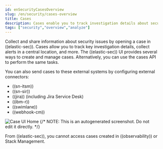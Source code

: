 ```yaml
---
id: enSecurityCasesOverview
slug: /en/security/cases-overview
title: Cases
description: Cases enable you to track investigation details about security issues.
tags: ["security","overview","analyze"]
---
```


<div id="cases-overview"></div>

Collect and share information about security issues by opening a case in ((elastic-sec)). Cases allow you to track key investigation details, collect alerts in a central location, and more. The ((elastic-sec)) UI provides several ways to create and manage cases. Alternatively, you can use the <DocLink id="enSecurityCasesApiOverview">cases API</DocLink> to perform the same tasks.

You can also send cases to these external systems by <DocLink id="enSecurityCasesUiIntegrations">configuring external connectors</DocLink>:

* ((sn-itsm))
* ((sn-sir))
* ((jira)) (including Jira Service Desk)
* ((ibm-r))
* ((swimlane))
* ((webhook-cm))

![Case UI Home](../images/cases-overview/-cases-cases-home-page.png)
{/* NOTE: This is an autogenerated screenshot. Do not edit it directly. */}

<DocCallOut title="Note">
From ((elastic-sec)), you cannot access cases created in ((observability)) or Stack Management.
</DocCallOut>

